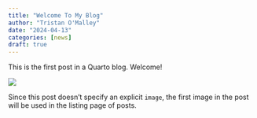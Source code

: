 ```yaml
---
title: "Welcome To My Blog"
author: "Tristan O'Malley"
date: "2024-04-13"
categories: [news]
draft: true
---
```


This is the first post in a Quarto blog. Welcome!

![](thumbnail.jpg)

Since this post doesn't specify an explicit `image`, the first image in the post will be used in the listing page of posts.
